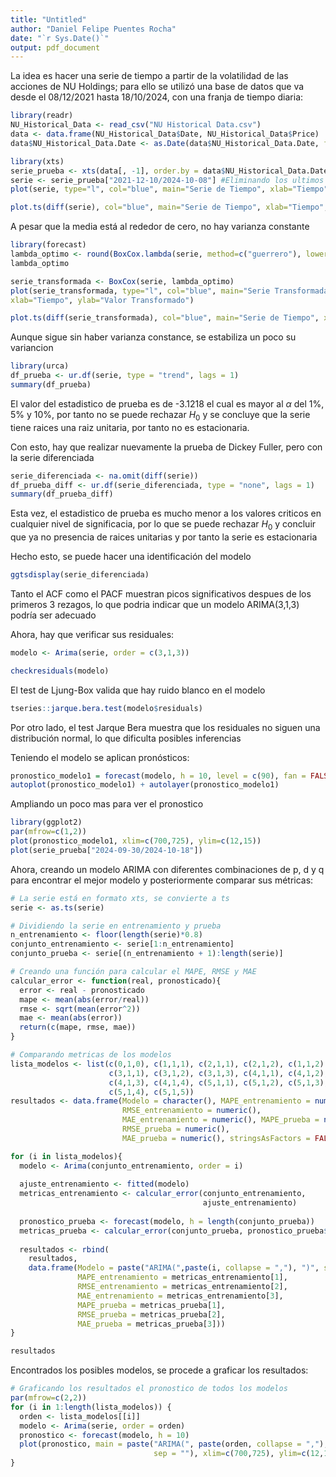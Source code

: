 ---
title: "Untitled"
author: "Daniel Felipe Puentes Rocha"
date: "`r Sys.Date()`"
output: pdf_document
---

La idea es hacer una serie de tiempo a partir de la volatilidad de las acciones de NU Holdings; para ello se utilizó una base de datos que va desde el 08/12/2021 hasta 18/10/2024, con una franja de tiempo diaria:

```{r, echo=FALSE}
library(readr)
NU_Historical_Data <- read_csv("NU Historical Data.csv")
data <- data.frame(NU_Historical_Data$Date, NU_Historical_Data$Price)
data$NU_Historical_Data.Date <- as.Date(data$NU_Historical_Data.Date, format = "%m/%d/%Y")
```

```{r, echo=FALSE}
library(xts)
serie_prueba <- xts(data[, -1], order.by = data$NU_Historical_Data.Date)
serie <- serie_prueba["2021-12-10/2024-10-08"] #Eliminando los ultimos 10 dias de la serie
plot(serie, type="l", col="blue", main="Serie de Tiempo", xlab="Tiempo", ylab="Valor")
```

```{r}
plot.ts(diff(serie), col="blue", main="Serie de Tiempo", xlab="Tiempo", ylab="Valor")
```
A pesar que la media está al rededor de cero, no hay varianza constante

```{r}
library(forecast)
lambda_optimo <- round(BoxCox.lambda(serie, method=c("guerrero"), lower=-2, upper=2), 2)
lambda_optimo
```

```{r}
serie_transformada <- BoxCox(serie, lambda_optimo)
plot(serie_transformada, type="l", col="blue", main="Serie Transformada (Box-Cox)",
xlab="Tiempo", ylab="Valor Transformado")

```

```{r}
plot.ts(diff(serie_transformada), col="blue", main="Serie de Tiempo", xlab="Tiempo", ylab="Valor")
```
Aunque sigue sin haber varianza constance, se estabiliza un poco su variancion

```{r}
library(urca)
df_prueba <- ur.df(serie, type = "trend", lags = 1)
summary(df_prueba)
```

El valor del estadistico de prueba es de -3.1218 el cual es mayor al $\alpha$ del 1%, 5% y 10%, por tanto no se puede rechazar $H_0$ y se concluye que la serie tiene raices una raiz unitaria, por tanto no es estacionaria.

Con esto, hay que realizar nuevamente la prueba de Dickey Fuller, pero con la serie diferenciada

```{r}
serie_diferenciada <- na.omit(diff(serie))
df_prueba_diff <- ur.df(serie_diferenciada, type = "none", lags = 1)
summary(df_prueba_diff)
```
Esta vez, el estadistico de prueba es mucho menor a los valores criticos en cualquier nivel de significacia, por lo que se puede rechazar $H_0$ y concluir que ya no presencia de raices unitarias y por tanto la serie es estacionaria

Hecho esto, se puede hacer una identificación del modelo

```{r}
ggtsdisplay(serie_diferenciada)
```
Tanto el ACF como el PACF muestran picos significativos despues de los primeros 3 rezagos, lo que podria indicar que un modelo ARIMA(3,1,3) podría ser adecuado

Ahora, hay que verificar sus residuales:

```{r}
modelo <- Arima(serie, order = c(3,1,3))

checkresiduals(modelo)
```

El test de Ljung-Box valida que hay ruido blanco en el modelo

```{r}
tseries::jarque.bera.test(modelo$residuals)
```
Por otro lado, el test Jarque Bera muestra que los residuales no siguen una distribución normal, lo que dificulta posibles inferencias


Teniendo el modelo se aplican pronósticos:

```{r}
pronostico_modelo1 = forecast(modelo, h = 10, level = c(90), fan = FALSE)
autoplot(pronostico_modelo1) + autolayer(pronostico_modelo1)
```

Ampliando un poco mas para ver el pronostico

```{r}
library(ggplot2)
par(mfrow=c(1,2))
plot(pronostico_modelo1, xlim=c(700,725), ylim=c(12,15))
plot(serie_prueba["2024-09-30/2024-10-18"])
```

Ahora, creando un modelo ARIMA con diferentes combinaciones de p, d y q para encontrar el mejor modelo y posteriormente comparar sus métricas:

```{r}
# La serie está en formato xts, se convierte a ts
serie <- as.ts(serie)

# Dividiendo la serie en entrenamiento y prueba
n_entrenamiento <- floor(length(serie)*0.8)
conjunto_entrenamiento <- serie[1:n_entrenamiento]
conjunto_prueba <- serie[(n_entrenamiento + 1):length(serie)]

# Creando una función para calcular el MAPE, RMSE y MAE
calcular_error <- function(real, pronosticado){
  error <- real - pronosticado
  mape <- mean(abs(error/real))
  rmse <- sqrt(mean(error^2))
  mae <- mean(abs(error))
  return(c(mape, rmse, mae))
}

# Comparando metricas de los modelos
lista_modelos <- list(c(0,1,0), c(1,1,1), c(2,1,1), c(2,1,2), c(1,1,2),
                      c(3,1,1), c(3,1,2), c(3,1,3), c(4,1,1), c(4,1,2),
                      c(4,1,3), c(4,1,4), c(5,1,1), c(5,1,2), c(5,1,3),
                      c(5,1,4), c(5,1,5))
resultados <- data.frame(Modelo = character(), MAPE_entrenamiento = numeric(),
                         RMSE_entrenamiento = numeric(), 
                         MAE_entrenamiento = numeric(), MAPE_prueba = numeric(),
                         RMSE_prueba = numeric(), 
                         MAE_prueba = numeric(), stringsAsFactors = FALSE)

for (i in lista_modelos){
  modelo <- Arima(conjunto_entrenamiento, order = i)
  
  ajuste_entrenamiento <- fitted(modelo)
  metricas_entrenamiento <- calcular_error(conjunto_entrenamiento,
                                           ajuste_entrenamiento)
  
  pronostico_prueba <- forecast(modelo, h = length(conjunto_prueba))
  metricas_prueba <- calcular_error(conjunto_prueba, pronostico_prueba$mean)
  
  resultados <- rbind(
    resultados,
    data.frame(Modelo = paste("ARIMA(",paste(i, collapse = ","), ")", sep = ""),
               MAPE_entrenamiento = metricas_entrenamiento[1], 
               RMSE_entrenamiento = metricas_entrenamiento[2],
               MAE_entrenamiento = metricas_entrenamiento[3],
               MAPE_prueba = metricas_prueba[1],
               RMSE_prueba = metricas_prueba[2],
               MAE_prueba = metricas_prueba[3]))
}

resultados
```

Encontrados los posibles modelos, se procede a graficar los resultados:

```{r}
# Graficando los resultados el pronostico de todos los modelos
par(mfrow=c(2,2))
for (i in 1:length(lista_modelos)) {
  orden <- lista_modelos[[i]]
  modelo <- Arima(serie, order = orden)
  pronostico <- forecast(modelo, h = 10)
  plot(pronostico, main = paste("ARIMA(", paste(orden, collapse = ","), ")",
                                sep = ""), xlim=c(700,725), ylim=c(12,15))
}
```


